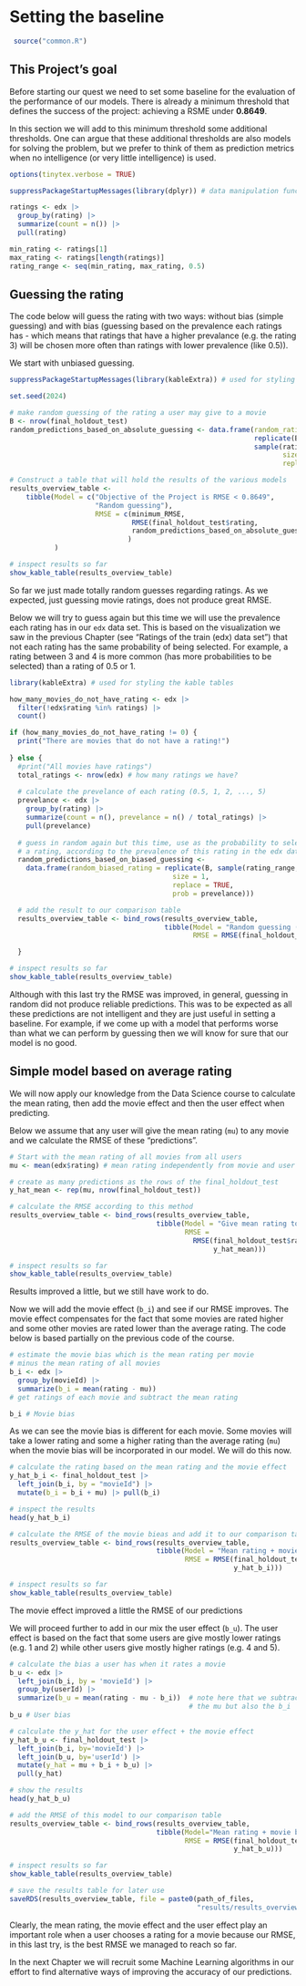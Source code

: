 # Setting the baseline


```r
  
 source("common.R")

```

## This Project's goal

Before starting our quest we need to set some baseline for the evaluation of the performance of our models.  There is already a minimum threshold that defines the success of the project: achieving a RSME under **0.8649**.  

In this section we will add to this minimum threshold some additional thresholds.  One can argue that these additional thresholds are also models for solving the problem, but we prefer to think of them as prediction metrics when no intelligence (or very little intelligence) is used.

```r
options(tinytex.verbose = TRUE)

suppressPackageStartupMessages(library(dplyr)) # data manipulation functions

ratings <- edx |> 
  group_by(rating) |> 
  summarize(count = n()) |> 
  pull(rating)

min_rating <- ratings[1]
max_rating <- ratings[length(ratings)]
rating_range <- seq(min_rating, max_rating, 0.5)

```
  
## Guessing the rating

The code below will guess the rating with two ways: without bias (simple guessing) and with bias (guessing based on the prevalence each ratings has - which means that ratings that have a higher prevalance (e.g. the rating 3) will be chosen more often than ratings with lower prevalence (like 0.5)).

We start with unbiased guessing.

```r

suppressPackageStartupMessages(library(kableExtra)) # used for styling the kable tables

set.seed(2024)

# make random guessing of the rating a user may give to a movie
B <- nrow(final_holdout_test) 
random_predictions_based_on_absolute_guessing <- data.frame(random_rating = 
                                                            replicate(B, 
                                                            sample(rating_range, 
                                                                   size = 1, 
                                                                   replace = TRUE)))

# Construct a table that will hold the results of the various models
results_overview_table <- 
    tibble(Model = c("Objective of the Project is RMSE < 0.8649", 
                     "Random guessing"),
                     RMSE = c(minimum_RMSE, 
                              RMSE(final_holdout_test$rating,
                              random_predictions_based_on_absolute_guessing$random_rating)
                             )
           )

# inspect results so far
show_kable_table(results_overview_table)

```

<div style="page-break-before: always;"></div>

So far we just made totally random guesses regarding ratings. As we expected, just guessing movie ratings, does not produce great RMSE.

Below we will try to guess again but this time we will use the prevalence each rating has in our `edx` data set.  This is based on the visualization we saw in the previous Chapter (see "Ratings of the train (edx) data set") that not each rating has the same probability of being selected.  For example, a rating between 3 and 4 is more common (has more probabilities to be selected) than a rating of 0.5 or 1.

```r

library(kableExtra) # used for styling the kable tables

how_many_movies_do_not_have_rating <- edx |> 
  filter(!edx$rating %in% ratings) |> 
  count()

if (how_many_movies_do_not_have_rating != 0) {
  print("There are movies that do not have a rating!")
  
} else {
  #print("All movies have ratings")
  total_ratings <- nrow(edx) # how many ratings we have?
  
  # calculate the prevelance of each rating (0.5, 1, 2, ..., 5)
  prevelance <- edx |>
    group_by(rating) |> 
    summarize(count = n(), prevelance = n() / total_ratings) |> 
    pull(prevelance)
  
  # guess in random again but this time, use as the probability to select 
  # a rating, according to the prevalence of this rating in the edx data set
  random_predictions_based_on_biased_guessing <- 
    data.frame(random_biased_rating = replicate(B, sample(rating_range, 
                                        size = 1, 
                                        replace = TRUE, 
                                        prob = prevelance)))

  # add the result to our comparison table
  results_overview_table <- bind_rows(results_overview_table, 
                                      tibble(Model = "Random guessing (biased)",
                                             RMSE = RMSE(final_holdout_test$rating,                                                   random_predictions_based_on_biased_guessing$random_biased_rating)))

  }

# inspect results so far
show_kable_table(results_overview_table)

```
<div style="page-break-before: always;"></div>

Although with this last try the RMSE was improved, in general, guessing in random did not produce reliable predictions.  This was to be expected as all these predictions are not intelligent and they are just useful in setting a baseline.  For example, if we come up with a model that performs worse than what we can perform by guessing then we will know for sure that our model is no good.


## Simple model based on average rating

We will now apply our knowledge from the Data Science course to calculate the mean rating, then add the movie effect and then the user effect when predicting.  

Below we assume that any user will give the mean rating (`mu`) to any movie and we calculate the RMSE of these "predictions".

```r

# Start with the mean rating of all movies from all users
mu <- mean(edx$rating) # mean rating independently from movie and user bias

# create as many predictions as the rows of the final_holdout_test
y_hat_mean <- rep(mu, nrow(final_holdout_test))

# calculate the RMSE according to this method
results_overview_table <- bind_rows(results_overview_table, 
                                    tibble(Model = "Give mean rating to all movies",
                                           RMSE = 
                                             RMSE(final_holdout_test$rating, 
                                                  y_hat_mean)))

# inspect results so far
show_kable_table(results_overview_table)

```

Results improved a little, but we still have work to do.

Now we will add the movie effect (`b_i`) and see if our RMSE improves.  The movie effect compensates for the fact that some movies are rated higher and some other movies are rated lower than the average rating. The code below is based partially on the previous code of the course.

```r

# estimate the movie bias which is the mean rating per movie 
# minus the mean rating of all movies
b_i <- edx |>
  group_by(movieId) |> 
  summarize(b_i = mean(rating - mu)) 
# get ratings of each movie and subtract the mean rating

b_i # Movie bias

```

As we can see the movie bias is different for each movie. Some movies will take a lower rating and some a higher rating than the average rating (`mu`) when the movie bias will be incorporated in our model.  We will do this now.

```r

# calculate the rating based on the mean rating and the movie effect 
y_hat_b_i <- final_holdout_test |>
  left_join(b_i, by = "movieId") |>
  mutate(b_i = b_i + mu) |> pull(b_i)

# inspect the results
head(y_hat_b_i)

# calculate the RMSE of the movie bieas and add it to our comparison table
results_overview_table <- bind_rows(results_overview_table, 
                                    tibble(Model = "Mean rating + movie bias",
                                           RMSE = RMSE(final_holdout_test$rating, 
                                                       y_hat_b_i)))

# inspect results so far
show_kable_table(results_overview_table)

```

The movie effect improved  a little the RMSE of our predictions

We will proceed further to add in our mix the user effect (`b_u`).  The user effect is based on the fact that some users are give mostly lower ratings (e.g. 1 and 2) while other users give mostly higher ratings (e.g. 4 and 5).

```r

# calculate the bias a user has when it rates a movie
b_u <- edx |>
  left_join(b_i, by = 'movieId') |>
  group_by(userId) |> 
  summarize(b_u = mean(rating - mu - b_i))  # note here that we subtract not only 
                                            # the mu but also the b_i
b_u # User bias

# calculate the y_hat for the user effect + the movie effect
y_hat_b_u <- final_holdout_test |>
  left_join(b_i, by='movieId') |>
  left_join(b_u, by='userId') |>
  mutate(y_hat = mu + b_i + b_u) |>
  pull(y_hat)

# show the results
head(y_hat_b_u)

# add the RMSE of this model to our comparison table
results_overview_table <- bind_rows(results_overview_table, 
                                    tibble(Model="Mean rating + movie bias + user bias",
                                           RMSE = RMSE(final_holdout_test$rating, 
                                                       y_hat_b_u)))

# inspect results so far
show_kable_table(results_overview_table)

# save the results table for later use
saveRDS(results_overview_table, file = paste0(path_of_files, 
                                              "results/results_overview_table.rds"))

```

Clearly, the mean rating, the movie effect and the user effect play an important role when a user chooses a rating for a movie because our RMSE, in this last try, is the best RMSE we managed to reach so far.  

In the next Chapter we will recruit some Machine Learning algorithms in our effort to find alternative ways of improving the accuracy of our predictions.